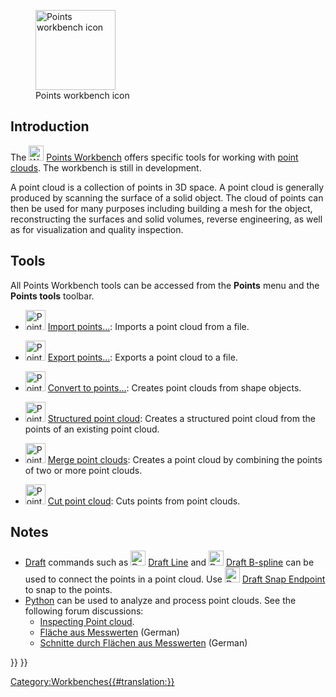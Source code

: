 <languages/>

{{Docnav
|[[PartDesign_Workbench|PartDesign Workbench]]
|[[Reverse_Engineering_Workbench|Reverse Engineering Workbench]]
|IconL=Workbench_PartDesign.svg
|IconR=Workbench_Reverse_Engineering.svg
}}

[[Image:Workbench_Points.svg|thumb|128px|Points workbench icon]]

{{TOCright}}

==Introduction==

The [[Image:Workbench_Points.svg|24px]] [[Points_Workbench|Points Workbench]] offers specific tools for working with [http://en.wikipedia.org/wiki/Point_cloud point clouds]. The workbench is still in development.

A point cloud is a collection of points in 3D space. A point cloud is generally produced by scanning the surface of a solid object. The cloud of points can then be used for many purposes including building a mesh for the object, reconstructing the surfaces and solid volumes, reverse engineering, as well as for visualization and quality inspection.

==Tools==

All Points Workbench tools can be accessed from the '''Points''' menu and the '''Points tools''' toolbar.

* [[Image:Points_Import.svg|32px]] [[Points_Import|Import points...]]: Imports a point cloud from a file.

* [[Image:Points_Export.svg|32px]] [[Points_Export|Export points...]]: Exports a point cloud to a file.

* [[Image:Points_Convert.svg|32px]] [[Points_Convert|Convert to points...]]: Creates point clouds from shape objects.

* [[Image:Points_Structure.svg|32px]] [[Points_Structure|Structured point cloud]]: Creates a structured point cloud from the points of an existing point cloud.

* [[Image:Points_Merge.svg|32px]] [[Points_Merge|Merge point clouds]]: Creates a point cloud by combining the points of two or more point clouds.

* [[Image:Points_PolyCut.svg|32px]] [[Points_PolyCut|Cut point cloud]]: Cuts points from point clouds.

==Notes==

* [[Draft_Workbench|Draft]] commands such as [[Image:Draft_Line.svg|24px]] [[Draft_Line|Draft Line]] and [[Image:Draft_BSpline.svg|24px]] [[Draft_BSpline|Draft B-spline]] can be used to connect the points in a point cloud. Use [[Image:Draft_Snap_Endpoint.svg|24px]] [[Draft_Snap_Endpoint|Draft Snap Endpoint]] to snap to the points.
* [[Python|Python]] can be used to analyze and process point clouds. See the following forum discussions:
** [https://forum.freecad.org/viewtopic.php?f=3&t=16098 Inspecting Point cloud].
** [https://forum.freecad.org/viewtopic.php?f=13&t=15988 Fläche aus Messwerten] (German)
** [https://forum.freecad.org/viewtopic.php?f=13&t=16103 Schnitte durch Flächen aus Messwerten] (German)


{{Docnav
|[[PartDesign_Workbench|PartDesign Workbench]]
|[[Reverse_Engineering_Workbench|Reverse Engineering Workbench]]
|IconL=Workbench_PartDesign.svg
|IconR=Workbench_Reverse_Engineering.svg
}}

{{Points Tools navi{{#translation:}}}}
{{Userdocnavi{{#translation:}}}}
[[Category:Workbenches{{#translation:}}]]